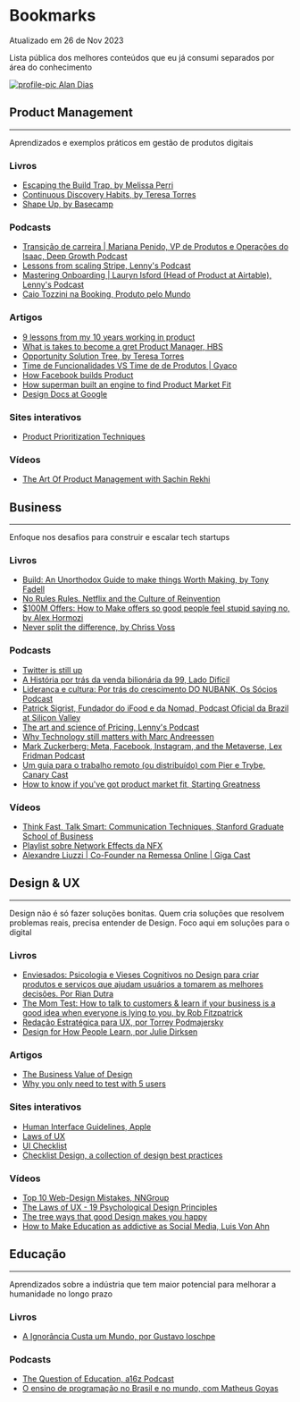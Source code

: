 
<div className="post-layout">

# Bookmarks

<div className="update-date">
Atualizado em 26 de Nov 2023
</div>

Lista pública dos melhores conteúdos que eu já consumi separados por área do conhecimento

<a className= "post-badge" href="/">
    <img src={profilePic} alt="profile-pic" className="post-badge__img" />
    <span className= "post-badge__text" > Alan Dias</span>
</a>

## Product Management

---

Aprendizados e exemplos práticos em gestão de produtos digitais

### Livros

- [ Escaping the Build Trap, by Melissa Perri](https://www.amazon.com.br/Escaping-Build-Trap-Effective-Management-ebook/dp/B07K3QBWG1/ref=tmm_kin_swatch_0?_encoding=UTF8&amp;qid=&amp;sr=&_encoding=UTF8&tag=aamdiasreco0a-20&linkCode=ur2&linkId=cb699ccbd0b8d6963cda757230c76334&camp=1789&creative=9325)
- [ Continuous Discovery Habits, by Teresa Torres](https://www.amazon.com.br/Continuous-Discovery-Habits-Discover-Products-ebook/dp/B094PVB97X/ref=sr_1_1?crid=1EX67L7Q8CA3H&amp;keywords=continuous+discovery+habits&amp;qid=1701040477&amp;s=digital-text&amp;sprefix=continuos+dis,digital-text,317&amp;sr=1-1&_encoding=UTF8&tag=aamdiasreco0a-20&linkCode=ur2&linkId=fc517ce377614069eb6d612f60c3dd00&camp=1789&creative=9325)
- [ Shape Up, by Basecamp](https://basecamp.com/shapeup)

### Podcasts

- [ Transição de carreira | Mariana Penido, VP de Produtos e Operações do Isaac, Deep Growth Podcast](https://open.spotify.com/episode/3oMv69mGuVllJ8pHcxNBo9?si=dba9d05b26f34114)
- [ Lessons from scaling Stripe, Lenny's Podcast](https://open.spotify.com/episode/2FzW8RcTu6XK3NExlHJrVF?si=9c63a69131234e68)
- [ Mastering Onboarding | Lauryn Isford (Head of Product at Airtable), Lenny's Podcast](https://open.spotify.com/episode/0a9piZBbOdJDzZ8OxTeSeP?si=3ddfa9f09243410f)
- [ Caio Tozzini na Booking, Produto pelo Mundo](https://open.spotify.com/episode/1Gg3f597N3P5TuV4eihVUh?si=678b8fb55bc8476d)

### Artigos

- [9 lessons from my 10 years working in product](https://www.reddit.com/r/ProductManagement/comments/p14pzi/9_lessons_from_my_10_years_working_in_product/)
- [What is takes to become a gret Product Manager, HBS](https://hbr.org/2017/12/what-it-takes-to-become-a-great-product-manager#:~:text=Executive%20Summary,the%20right%20company%20for%20them)
- [Opportunity Solution Tree, by Teresa Torres](https://www.producttalk.org/2016/08/opportunity-solution-tree/)
- [ Time de Funcionalidades VS Time de de Produtos | Gyaco](https://www.gyaco.com/2022/11/time-de-funcionalidades-vs-time-de-produtos/)
- [ How Facebook builds Product](https://productlife.to/p/-execution-at-facebook)
- [ How superman built an engine to find Product Market Fit](https://review.firstround.com/how-superhuman-built-an-engine-to-find-product-market-fit)
- [ Design Docs at Google](https://www.industrialempathy.com/posts/design-docs-at-google/)

### Sites interativos

- [Product Prioritization Techniques](https://www.career.pm/briefings/product-prioritization-techniques)

### Vídeos 

- [ The Art Of Product Management with Sachin Rekhi](https://youtu.be/huTSPanUlQM?si=tMarfSY6yIYtBGr_)

## Business

---

Enfoque nos desafios para construir e escalar tech startups

### Livros

- [ Build: An Unorthodox Guide to make things Worth Making, by Tony Fadell](https://www.amazon.com.br/Build-Unorthodox-Making-Things-English-ebook/dp/B09BNJ6GBV?__mk_pt_BR=%C3%85M%C3%85%C5%BD%C3%95%C3%91&crid=1BWBVJ14PT1QZ&keywords=build&qid=1701040581&s=digital-text&sprefix=build%2Cdigital-text%2C380&sr=1-1&linkCode=ll1&tag=aamdiasreco0a-20&linkId=7db0beb0f6dacf6eb1582dbed82d05b2&language=pt_BR&ref_=as_li_ss_tl)
- [ No Rules Rules. Netflix and the Culture of Reinvention ](https://www.amazon.com.br/No-Rules-Netflix-Culture-Reinvention-ebook/dp/B081Y3R657?__mk_pt_BR=%C3%85M%C3%85%C5%BD%C3%95%C3%91&crid=S2DPY6DUUQE3&keywords=no+rules+rules&qid=1701040647&s=digital-text&sprefix=no+rules+rul%2Cdigital-text%2C273&sr=1-1&linkCode=ll1&tag=aamdiasreco0a-20&linkId=ceac2a44e2e21f5c376a428aa6b5a7e3&language=pt_BR&ref_=as_li_ss_tl)
- [ $100M Offers: How to Make offers so good people feel stupid saying no, by Alex Hormozi](https://www.amazon.com.br/100M-Offers-People-Stupid-English-ebook/dp/B099QVG1H8?__mk_pt_BR=%C3%85M%C3%85%C5%BD%C3%95%C3%91&crid=3F3IF7UY84J3D&keywords=100+offers&qid=1701040679&s=digital-text&sprefix=100+offer%2Cdigital-text%2C339&sr=1-1&linkCode=ll1&tag=aamdiasreco0a-20&linkId=9922cdcdf175f362473028a2adbe441e&language=pt_BR&ref_=as_li_ss_tl)
- [ Never split the difference, by Chriss Voss](https://www.amazon.com.br/Never-Split-Difference-Negotiating-Depended-ebook/dp/B014DUR7L2?__mk_pt_BR=%C3%85M%C3%85%C5%BD%C3%95%C3%91&crid=T2K3DFK1D1BB&keywords=never+split+the+difference&qid=1701040706&s=digital-text&sprefix=never+split+the+differen%2Cdigital-text%2C235&sr=1-1&linkCode=ll1&tag=aamdiasreco0a-20&linkId=733378e54ce56fcf7eb5e9395f355625&language=pt_BR&ref_=as_li_ss_tl)

### Podcasts

- [ Twitter is still up ](https://open.spotify.com/episode/4iBw7J8MvffXJldOK9pdr8?si=ErSxTyddSr60ph7kV55_uQ)
- [ A História por trás da venda bilionária da 99, Lado Difícil](https://open.spotify.com/episode/3wnaCRQ1Spj1VZ2rzcPNPY?si=d419b9e100554489)
- [ Liderança e cultura: Por trás do crescimento DO NUBANK, Os Sócios Podcast](https://open.spotify.com/episode/78wjjSRrBwFzCUg54Rndeg?si=43f7857b6b264934)
- [ Patrick Sigrist, Fundador do iFood e da Nomad, Podcast Oficial da Brazil at Silicon Valley](https://open.spotify.com/episode/463y6rZR68lQWCOGHUWeXX?si=0dfd771fe93745d8)
- [ The art and science of Pricing, Lenny's Podcast](https://open.spotify.com/episode/11pgcT9I6DqUILuL0Jy1I4?si=2557d16ae6424b37)
- [ Why Technology still matters with Marc Andreessen](https://open.spotify.com/episode/2BYIl3NSFcxRTVCkSFgXdZ?si=44ea94cf9bef41ab)
- [ Mark Zuckerberg: Meta, Facebook, Instagram, and the Metaverse, Lex Fridman Podcast](https://open.spotify.com/episode/2CBS44Q2aTOvMR2gxIAdmp?si=ae9c4b1d21cd4e9a)
- [ Um guia para o trabalho remoto (ou distribuído) com Pier e Trybe, Canary Cast](https://open.spotify.com/episode/3XbCOhiWf5OXiGnwWLKudh?si=b6674919ee704033)
- [ How to know if you've got product market fit, Starting Greatness](https://open.spotify.com/episode/7GxixoVqtprGcyo52gFXpI?si=14ca9b8574ab4735)

### Vídeos

- [ Think Fast, Talk Smart: Communication Techniques, Stanford Graduate School of Business](https://youtu.be/HAnw168huqA?si=kUt0TZd1qs2tL3fX)
- [ Playlist sobre Network Effects da NFX](https://youtu.be/CeUreogZq18?si=XJzxMCozHMnF9FTu)
- [ Alexandre Liuzzi | Co-Founder na Remessa Online | Giga Cast](https://www.youtube.com/watch?v=zY1qUEUrhyA)


## Design & UX

---

Design não é só fazer soluções bonitas. Quem cria soluções que resolvem problemas reais, precisa entender de Design. Foco aqui em soluções para o digital

### Livros

- [ Enviesados: Psicologia e Vieses Cognitivos no Design para criar produtos e serviços que ajudam usuários a tomarem as melhores decisões. Por Rian Dutra](https://www.amazon.com.br/ENVIESADOS-Psicologia-Cognitivos-produtos-servi%C3%A7os-ebook/dp/B0BMJPS4K3?__mk_pt_BR=%C3%85M%C3%85%C5%BD%C3%95%C3%91&crid=25A6RBRQARTPD&keywords=enviesados&qid=1701040743&s=digital-text&sprefix=enviesado%2Cdigital-text%2C269&sr=1-3&linkCode=ll1&tag=aamdiasreco0a-20&linkId=ae2ca10393752d7f8a923ed7346b02db&language=pt_BR&ref_=as_li_ss_tl)
- [ The Mom Test: How to talk to customers & learn if your business is a good idea when everyone is lying to you, by Rob Fitzpatrick](https://www.amazon.com.br/Teste-M%C3%A3e-conversar-clientes-descobrir-ebook/dp/B07QM7ZS7Q?__mk_pt_BR=%C3%85M%C3%85%C5%BD%C3%95%C3%91&crid=3UVK0TYQE7MPE&keywords=the+mom+test&qid=1701040773&s=digital-text&sprefix=the+mom+tes%2Cdigital-text%2C282&sr=1-1&linkCode=ll1&tag=aamdiasreco0a-20&linkId=2ca5188c3f21d58f472ccc7ef9396b2f&language=pt_BR&ref_=as_li_ss_tl)
- [ Redação Estratégica para UX, por Torrey  Podmajersky](https://www.amazon.com.br/Reda%C3%A7%C3%A3o-Estrat%C3%A9gica-para-engajamento-convers%C3%A3o-ebook/dp/B07ZJNXMGC?__mk_pt_BR=%C3%85M%C3%85%C5%BD%C3%95%C3%91&crid=2LWR2B37QGKC9&keywords=reda%C3%A7%C3%A3o+estrat%C3%A9gica+para+ux&qid=1701040806&s=digital-text&sprefix=reda%C3%A7%C3%A3o+estrat%C3%A9gica+para+u%2Cdigital-text%2C226&sr=1-1&linkCode=ll1&tag=aamdiasreco0a-20&linkId=ef618deb7edb4033ede95e8b747614dd&language=pt_BR&ref_=as_li_ss_tl)
- [ Design for How People Learn, por Julie Dirksen](https://www.amazon.com.br/Design-People-Voices-Matter-English-ebook/dp/B018OJP5QW?__mk_pt_BR=%C3%85M%C3%85%C5%BD%C3%95%C3%91&crid=B7EC77U8PZXN&keywords=design+for+how+people+learn&qid=1701040835&s=digital-text&sprefix=design+for+how+people+learn%2Cdigital-text%2C223&sr=1-1&linkCode=ll1&tag=aamdiasreco0a-20&linkId=3bfa1a0e2412c425a008e3dc44bc933c&language=pt_BR&ref_=as_li_ss_tl)

### Artigos

- [ The Business Value of Design](https://www.mckinsey.com/capabilities/mckinsey-design/our-insights/the-business-value-of-design)
- [ Why you only need to test with 5 users](https://www.notion.so/UI-Checklist-d47ae9676a004a9b9d942a7908ac9efd)

### Sites interativos

- [ Human Interface Guidelines, Apple](https://developer.apple.com/design/human-interface-guidelines)
- [ Laws of UX](https://lawsofux.com/)
- [ UI Checklist](https://www.notion.so/UI-Checklist-d47ae9676a004a9b9d942a7908ac9efd)
- [ Checklist Design, a collection of design best practices ](https://www.checklist.design/) 

### Vídeos 

- [ Top 10 Web-Design Mistakes, NNGroup](https://youtu.be/VGxze7xMYJs?si=5XHYV1FVBN15dCtU)
- [ The Laws of UX - 19 Psychological Design Principles](https://youtu.be/fYs2Mdyasuc?si=Q-julEBrwXA-DGXR)
- [ The tree ways that good Design makes you happy](https://youtu.be/RlQEoJaLQRA?si=rImCxiK_Vp1ElCqf)
- [ How to Make Education as addictive as Social Media, Luis Von Ahn](https://www.youtube.com/watch?v=P6FORpg0KVo)

## Educação

---

Aprendizados sobre a indústria que tem maior potencial para melhorar a humanidade no longo prazo

### Livros

- [ A Ignorância Custa um Mundo, por Gustavo Ioschpe](https://www.amazon.com.br/ignor%C3%A2ncia-custa-mundo-educa%C3%A7%C3%A3o-desenvolvimento-ebook/dp/B01M1A0EU6?__mk_pt_BR=%C3%85M%C3%85%C5%BD%C3%95%C3%91&crid=2UQMIZ6SPIK1G&keywords=a+ignor%C3%A2ncia+custa+um+mundo&qid=1701040870&s=digital-text&sprefix=a+ignor%C3%A2ncia+custa+um+mundo%2Cdigital-text%2C214&sr=1-1&linkCode=ll1&tag=aamdiasreco0a-20&linkId=843db7d6e436c08681894fdf160703ca&language=pt_BR&ref_=as_li_ss_tl)

### Podcasts

- [ The Question of Education, a16z Podcast ](https://open.spotify.com/episode/321hp14R13pX8dpAset5eL?si=41350e165a7547ff)
- [ O ensino de programação no Brasil e no mundo, com Matheus Goyas ](https://open.spotify.com/episode/67psJtgbetil1mhByUBpUT?si=00ff54bf8b774bf1)


</div>

